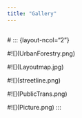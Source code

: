 ```yaml
---
title: "Gallery"
---
```


## 

\# ::: {layout-ncol="2"}

#\![\](UrbanForestry.png)

#\![\](Layoutmap.jpg)

#\![\](streetline.png)

#\![\](PublicTrans.png)

#\![\](Picture.png) :::
